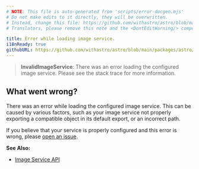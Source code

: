 ```yaml
---
# NOTE: This file is auto-generated from 'scripts/error-docgen.mjs'
# Do not make edits to it directly, they will be overwritten.
# Instead, change this file: https://github.com/withastro/astro/blob/main/packages/astro/src/core/errors/errors-data.ts
# Translators, please remove this note and the <DontEditWarning/> component.

title: Error while loading image service.
i18nReady: true
githubURL: https://github.com/withastro/astro/blob/main/packages/astro/src/core/errors/errors-data.ts
---
```


<DontEditWarning />


> **InvalidImageService**: There was an error loading the configured image service. Please see the stack trace for more information.

## What went wrong?
There was an error while loading the configured image service. This can be caused by various factors, such as your image service not properly exporting a compatible object in its default export, or an incorrect path.

If you believe that your service is properly configured and this error is wrong, please [open an issue](https://astro.build/issues/).

**See Also:**
-  [Image Service API](/vi/reference/image-service-reference/)


